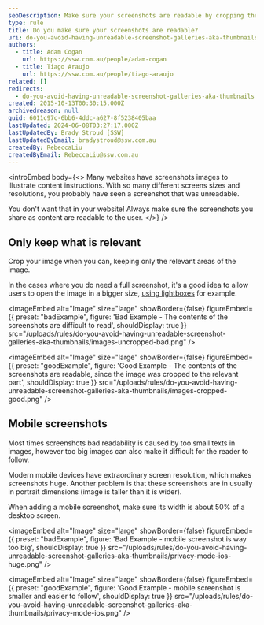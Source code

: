 ```yaml
---
seoDescription: Make sure your screenshots are readable by cropping them to relevant areas and ensuring text size is suitable for various screen sizes.
type: rule
title: Do you make sure your screenshots are readable?
uri: do-you-avoid-having-unreadable-screenshot-galleries-aka-thumbnails
authors:
  - title: Adam Cogan
    url: https://ssw.com.au/people/adam-cogan
  - title: Tiago Araujo
    url: https://ssw.com.au/people/tiago-araujo
related: []
redirects:
  - do-you-avoid-having-unreadable-screenshot-galleries-aka-thumbnails
created: 2015-10-13T00:30:15.000Z
archivedreason: null
guid: 6011c97c-6bb6-4ddc-a627-8f5238405baa
lastUpdated: 2024-06-08T03:27:17.000Z
lastUpdatedBy: Brady Stroud [SSW]
lastUpdatedByEmail: bradystroud@ssw.com.au
createdBy: RebeccaLiu
createdByEmail: RebeccaLiu@ssw.com.au
---
```


<introEmbed
  body={<>
Many websites have screenshots images to illustrate content instructions. With so many different screens sizes and resolutions, you probably have seen a screenshot that was unreadable.

You don't want that in your website! Always make sure the screenshots you share as content are readable to the user.
  </>}
/>
## Only keep what is relevant

Crop your image when you can, keeping only the relevant areas of the image.

In the cases where you do need a full screenshot, it's a good idea to allow users to open the image in a bigger size, [using lightboxes](https://www.w3schools.com/howto/howto_js_lightbox.asp) for example.

<imageEmbed
  alt="Image"
  size="large"
  showBorder={false}
  figureEmbed={{
    preset: "badExample",
    figure: 'Bad Example - The contents of the screenshots are difficult to read',
    shouldDisplay: true
  }}
  src="/uploads/rules/do-you-avoid-having-unreadable-screenshot-galleries-aka-thumbnails/images-uncropped-bad.png"
/>

<imageEmbed
  alt="Image"
  size="large"
  showBorder={false}
  figureEmbed={{
    preset: "goodExample",
    figure: 'Good Example - The contents of the screenshots are readable, since the image was cropped to the relevant part',
    shouldDisplay: true
  }}
  src="/uploads/rules/do-you-avoid-having-unreadable-screenshot-galleries-aka-thumbnails/images-cropped-good.png"
/>

## Mobile screenshots

Most times screenshots bad readability is caused by too small texts in images, however too big images can also make it difficult for the reader to follow.

Modern mobile devices have extraordinary screen resolution, which makes screenshots huge. Another problem is that these screenshots are in usually in portrait dimensions (image is taller than it is wider).

When adding a mobile screenshot, make sure its width is about 50% of a desktop screen.

<imageEmbed
  alt="Image"
  size="large"
  showBorder={false}
  figureEmbed={{
    preset: "badExample",
    figure: 'Bad Example - mobile screenshot is way too big',
    shouldDisplay: true
  }}
  src="/uploads/rules/do-you-avoid-having-unreadable-screenshot-galleries-aka-thumbnails/privacy-mode-ios-huge.png"
/>

<imageEmbed
  alt="Image"
  size="large"
  showBorder={false}
  figureEmbed={{
    preset: "goodExample",
    figure: 'Good Example - mobile screenshot is smaller and easier to follow',
    shouldDisplay: true
  }}
  src="/uploads/rules/do-you-avoid-having-unreadable-screenshot-galleries-aka-thumbnails/privacy-mode-ios.png"
/>
